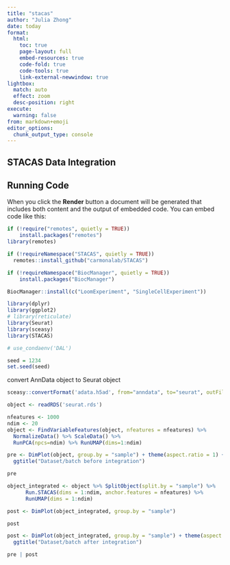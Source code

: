 ```yaml
---
title: "stacas"
author: "Julia Zhong"
date: today
format:
  html:
    toc: true
    page-layout: full
    embed-resources: true
    code-fold: true
    code-tools: true
    link-external-newwindow: true
lightbox:
  match: auto
  effect: zoom
  desc-position: right
execute:
  warning: false
from: markdown+emoji 
editor_options: 
  chunk_output_type: console
---
```


## STACAS Data Integration

## Running Code

When you click the **Render** button a document will be generated that includes both content and the output of embedded code. You can embed code like this:

```r
if (!require("remotes", quietly = TRUE))
    install.packages("remotes")
library(remotes)

if (!requireNamespace("STACAS", quietly = TRUE))
  remotes::install_github("carmonalab/STACAS")

if (!requireNamespace("BiocManager", quietly = TRUE))
    install.packages("BiocManager")

BiocManager::install(c("LoomExperiment", "SingleCellExperiment"))
```

```r
library(dplyr)
library(ggplot2)
# library(reticulate)
library(Seurat)
library(sceasy)
library(STACAS)

# use_condaenv('DAL')

seed = 1234
set.seed(seed)
```

convert AnnData object to Seurat object

```r
sceasy::convertFormat('adata.h5ad', from="anndata", to="seurat", outFile='seurat.rds')
```

```r
object <- readRDS('seurat.rds')
```

```r
nfeatures <- 1000
ndim <- 20
object <- FindVariableFeatures(object, nfeatures = nfeatures) %>%
  NormalizeData() %>% ScaleData() %>%
  RunPCA(npcs=ndim) %>% RunUMAP(dims=1:ndim)
```

```r
pre <- DimPlot(object, group.by = "sample") + theme(aspect.ratio = 1) +
  ggtitle("Dataset/batch before integration")

pre
```

```r
object_integrated <- object %>% SplitObject(split.by = "sample") %>%
      Run.STACAS(dims = 1:ndim, anchor.features = nfeatures) %>%
      RunUMAP(dims = 1:ndim) 

post <- DimPlot(object_integrated, group.by = "sample")

post
```

```r
post <- DimPlot(object_integrated, group.by = "sample") + theme(aspect.ratio = 1) +
  ggtitle("Dataset/batch after integration")

pre | post
```


